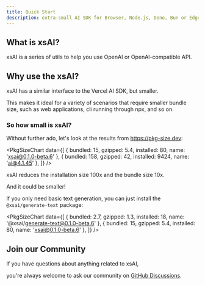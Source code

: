 ```yaml
---
title: Quick Start
description: extra-small AI SDK for Browser, Node.js, Deno, Bun or Edge Runtime.
---
```



## What is xsAI?

xsAI is a series of utils to help you use OpenAI or OpenAI-compatible API.

## Why use the xsAI?

xsAI has a similar interface to the Vercel AI SDK, but smaller.

This makes it ideal for a variety of scenarios that require smaller bundle size, such as web applications, cli running through npx, and so on.

### So how small is xsAI?

Without further ado, let's look at the results from https://pkg-size.dev:

<PkgSizeChart data={[
  { bundled: 15, gzipped: 5.4, installed: 80, name: 'xsai@0.1.0-beta.6' },
  { bundled: 158, gzipped: 42, installed: 9424, name: 'ai@4.1.45' },
]} />

xsAI reduces the installation size 100x and the bundle size 10x.

And it could be smaller!

If you only need basic text generation, you can just install the `@xsai/generate-text` package:

<PkgSizeChart data={[
  { bundled: 2.7, gzipped: 1.3, installed: 18, name: '@xsai/generate-text@0.1.0-beta.6' },
  { bundled: 15, gzipped: 5.4, installed: 80, name: 'xsai@0.1.0-beta.6' },
]} />

## Join our Community

If you have questions about anything related to xsAI,

you're always welcome to ask our community on [GitHub Discussions](https://github.com/moeru-ai/xsai/discussions).
